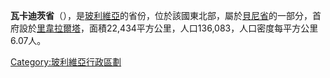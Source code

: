 '''瓦卡迪茨省'''（{{lang-es|Provincia de Vaca Díez}}），是[[玻利維亞|玻利維亞]]的省份，位於該國東北部，屬於[[貝尼省|貝尼省]]的一部分，首府設於[[里韋拉爾塔_(玻利維亞)|里韋拉爾塔]]，面積22,434平方公里，人口136,083，人口密度每平方公里6.07人。

{{coord|11.417|S|65.667|W|display=title|source:dewiki}}

{{Bolivia-geo-stub}}
{{玻利維亞省份}}

[[Category:玻利維亞行政區劃|Category:玻利維亞行政區劃]]